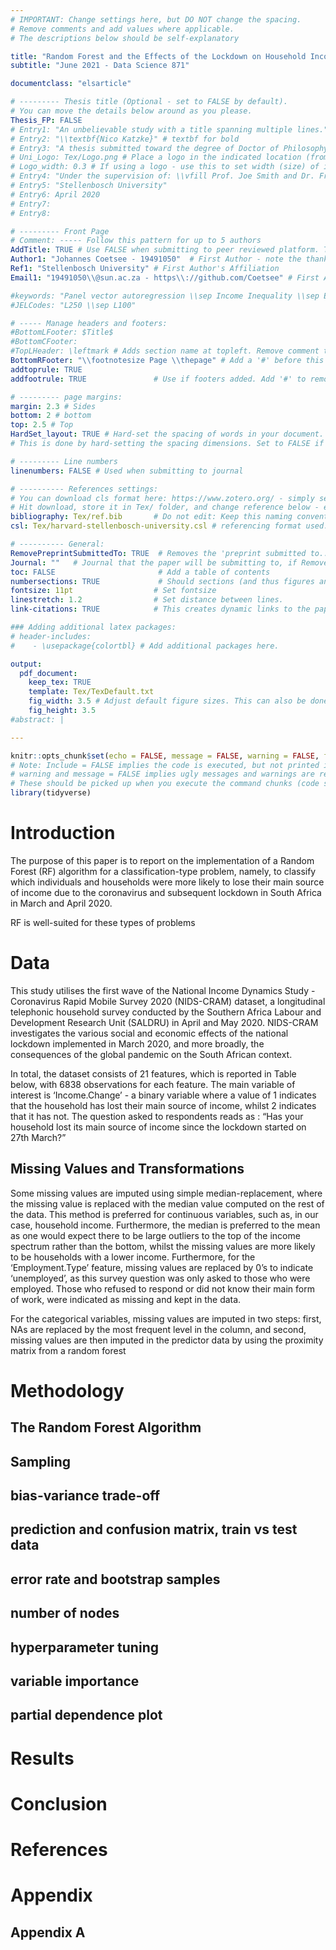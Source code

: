 ```yaml
---
# IMPORTANT: Change settings here, but DO NOT change the spacing.
# Remove comments and add values where applicable.
# The descriptions below should be self-explanatory

title: "Random Forest and the Effects of the Lockdown on Household Income - Evidence From NIDS-CRAM Wave 1"
subtitle: "June 2021 - Data Science 871"

documentclass: "elsarticle"

# --------- Thesis title (Optional - set to FALSE by default).
# You can move the details below around as you please.
Thesis_FP: FALSE
# Entry1: "An unbelievable study with a title spanning multiple lines."
# Entry2: "\\textbf{Nico Katzke}" # textbf for bold
# Entry3: "A thesis submitted toward the degree of Doctor of Philosophy"
# Uni_Logo: Tex/Logo.png # Place a logo in the indicated location (from your root, e.g. defaults to ~/Tex/Logo.png) and uncomment this line. Leave uncommented for no image
# Logo_width: 0.3 # If using a logo - use this to set width (size) of image
# Entry4: "Under the supervision of: \\vfill Prof. Joe Smith and Dr. Frank Smith"
# Entry5: "Stellenbosch University"
# Entry6: April 2020
# Entry7:
# Entry8:

# --------- Front Page
# Comment: ----- Follow this pattern for up to 5 authors
AddTitle: TRUE # Use FALSE when submitting to peer reviewed platform. This will remove author names.
Author1: "Johannes Coetsee - 19491050"  # First Author - note the thanks message displayed as an italic footnote of first page.
Ref1: "Stellenbosch University" # First Author's Affiliation
Email1: "19491050\\@sun.ac.za - https\\://github.com/Coetsee" # First Author's Email address

#keywords: "Panel vector autoregression \\sep Income Inequality \\sep Economic Growth " # Use \\sep to separate
#JELCodes: "L250 \\sep L100"

# ----- Manage headers and footers:
#BottomLFooter: $Title$
#BottomCFooter:
#TopLHeader: \leftmark # Adds section name at topleft. Remove comment to add it.
BottomRFooter: "\\footnotesize Page \\thepage" # Add a '#' before this line to remove footer.
addtoprule: TRUE
addfootrule: TRUE               # Use if footers added. Add '#' to remove line.

# --------- page margins:
margin: 2.3 # Sides
bottom: 2 # bottom
top: 2.5 # Top
HardSet_layout: TRUE # Hard-set the spacing of words in your document. This will stop LaTeX squashing text to fit on pages, e.g.
# This is done by hard-setting the spacing dimensions. Set to FALSE if you want LaTeX to optimize this for your paper.

# --------- Line numbers
linenumbers: FALSE # Used when submitting to journal

# ---------- References settings:
# You can download cls format here: https://www.zotero.org/ - simply search for your institution. You can also edit and save cls formats here: https://editor.citationstyles.org/about/
# Hit download, store it in Tex/ folder, and change reference below - easy.
bibliography: Tex/ref.bib       # Do not edit: Keep this naming convention and location.
csl: Tex/harvard-stellenbosch-university.csl # referencing format used.

# ---------- General:
RemovePreprintSubmittedTo: TRUE  # Removes the 'preprint submitted to...' at bottom of titlepage
Journal: ""   # Journal that the paper will be submitting to, if RemovePreprintSubmittedTo is set to TRUE.
toc: FALSE                       # Add a table of contents
numbersections: TRUE             # Should sections (and thus figures and tables) be numbered?
fontsize: 11pt                  # Set fontsize
linestretch: 1.2                # Set distance between lines.
link-citations: TRUE            # This creates dynamic links to the papers in reference list.

### Adding additional latex packages:
# header-includes:
#    - \usepackage{colortbl} # Add additional packages here.

output:
  pdf_document:
    keep_tex: TRUE
    template: Tex/TexDefault.txt
    fig_width: 3.5 # Adjust default figure sizes. This can also be done in the chunks of the text.
    fig_height: 3.5
#abstract: |

---
```



```r
knitr::opts_chunk$set(echo = FALSE, message = FALSE, warning = FALSE, fig.width = 6, fig.height = 5, fig.pos="H", fig.pos = 'H')
# Note: Include = FALSE implies the code is executed, but not printed in your pdf.
# warning and message = FALSE implies ugly messages and warnings are removed from your pdf.
# These should be picked up when you execute the command chunks (code sections below) in your rmd, not printed in your paper!
library(tidyverse)

```


<!-- ############################## -->
<!-- # Start Writing here: -->
<!-- ############################## -->

# Introduction \label{Introduction}

The purpose of this paper is to report on the implementation of a Random Forest (RF) algorithm for a classification-type problem, namely, to classify which individuals and households were more likely to lose their main source of income due to the coronavirus and subsequent lockdown in South Africa in March and April 2020. 

RF is well-suited for these types of problems

# Data  \label{Data}

This study utilises the first wave of the National Income Dynamics Study - Coronavirus Rapid Mobile Survey 2020 (NIDS-CRAM) dataset, a longitudinal telephonic household survey conducted by the Southern Africa Labour and Development Research Unit (SALDRU) in April and May 2020. NIDS-CRAM investigates the various social and economic effects of the national lockdown implemented in March 2020, and more broadly, the consequences of the global pandemic on the South African context.

In total, the dataset consists of 21 features, which is reported in Table \ref{table} below, with 6838 observations for each feature. The main variable of interest is 'Income.Change' - a binary variable where a value of 1 indicates that the household has lost their main source of income, whilst 2 indicates that it has not. The question asked to respondents reads as : "Has your household lost its main source of income since the lockdown started on 27th March?"

## Missing Values and Transformations {-}

Some missing values are imputed using simple median-replacement, where the missing value is replaced with the median value computed on the rest of the data. This method is preferred for continuous variables, such as, in our case, household income. Furthermore, the median is preferred to the mean as one would expect there to be large outliers to the top of the income spectrum rather than the bottom, whilst the missing values are more likely to be households with a lower income. Furthermore, for the 'Employment.Type' feature, missing values are replaced by 0's to indicate 'unemployed', as this survey question was only asked to those who were employed. Those who refused to respond or did not know their main form of work, were indicated as missing and kept in the data. 

For the categorical variables, missing values are imputed in two steps: first, NAs are replaced by the most frequent level in the column, and second, missing values are then imputed in the predictor data by using the proximity matrix from a random forest 




#  Methodology \label{Meth}

## The Random Forest Algorithm {-}

## Sampling {-}

## bias-variance trade-off {-}

## prediction and confusion matrix, train vs test data {-}

## error rate and bootstrap samples {-}

## number of nodes {-}

## hyperparameter tuning {-}

## variable importance {-}

## partial dependence plot {-}

# Results

# Conclusion


\newpage

# References {-}

<div id="refs"></div>


# Appendix {-}

## Appendix A {-}


